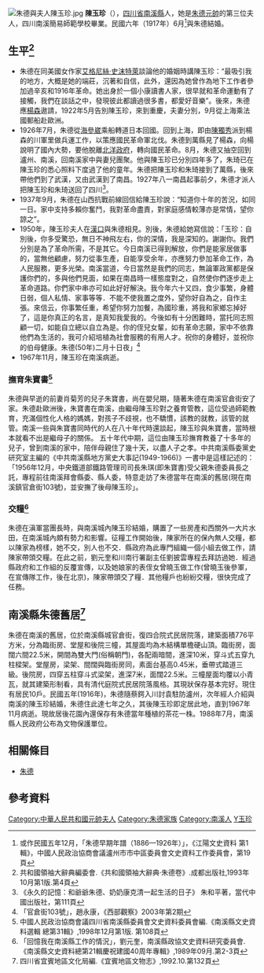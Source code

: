 [[File:朱德與夫人陳玉珍.jpg|thumb]]
'''陳玉珍'''（{{bd|1899年||1967年|11月|catIdx=陳}}），[[四川省|四川省]][[南溪区|南溪縣]]人，她是[[朱德|朱德]][[元帥|元帥]]的第三位夫人，四川南溪簡易師範學校畢業。民國六年（1917年）6月<ref>或作民國五年12月，「朱德早期年譜（1886—1926年）」，《江陽文史資料 第1輯》，中國人民政治協商會議瀘州市市中區委員會文史資料工作委員會，第19頁</ref>與朱德結婚。

== 生平<ref>共和國領袖大辭典編委會.《共和國領袖大辭典·朱德卷》.成都出版社,1993年10月第1版.第4頁</ref> ==
* 朱德在同美國女作家[[艾格尼絲·史沫特萊|艾格尼絲·史沫特萊]]談論他的婚姻時講陳玉珍：“最吸引我的地方，大概是她的端莊，沉著和自信，此外，還因為她曾作為地下工作者參加過辛亥和1916年革命。她出身於一個小康讀書人家，很早就和革命運動有了接觸，我們在談話之中，發現彼此都讀過很多書，都愛好音樂”。後來，朱德應[[楊森_(民國)|楊森]]遨請，1922年5月告別陳玉珍，來到重慶，夫妻分別，9月從上海乘法國郵船赴歐洲。
* 1926年7月，朱德從[[海參崴|海參崴]]乘船轉道日本回國。回到上海，即由[[陳獨秀|陳獨秀]]派到楊森的川軍里做兵運工作，以策應國民革命軍北伐。朱德到萬縣見了楊森，向楊說明了國內大勢，要他脫離[[北洋政府|北洋政府]]，轉向國民革命。8月，朱德又抽空回到瀘州、南溪，回南溪家中與妻兒團聚。他與陳玉珍已分別四年多了，朱琦已在陳玉珍的悉心照料下度過了他的童年。朱德把陳玉珍和朱琦接到了萬縣，後來帶他們到了武漢，又由武漢到了南昌。1927年八一南昌起事前夕，朱德才派人把陳玉珍和朱琦送回了四川<ref>《永久的記憶：和爺爺朱德、奶奶康克清一起生活的日子》 朱和平著，當代中國出版社，第111頁</ref>。
* 1937年9月，朱德在山西抗戰前線回信給陳玉珍說：“知道你十年的苦況，如同一日。家中支持多賴你奮鬥，我對革命盡責，對家庭感情較薄亦是常情，望你諒之”。
* 1950年，陳玉珍夫人在[[漢口|漢口]]與朱德相見。別後，朱德給她寫信說：「玉珍：自別後，你多受驚恐，無日不神飛左右，你的深情，我是深知的。謝謝你。我們分別是為了革命所需，不是其它。今日南溪已得到解放，你們是能家居做事的，當無他顧慮，努力從事生產，自能享受余年，亦應努力參加革命工作，為人民服務，更多光榮。南溪當道，今日當然是我們的同志，無論軍政黨都是保護你們的，多與他們見面，如果在南昌時一樣態度對之，自然使你們逐步走上革命道路。你們家中串亦可如此好好解決。我今年六十又四，食少事繁，身體日弱，個人私情、家事等等．不能不使我置之度外，望你好自為之，自作主張。來信云，你事繁任重，希望你努力加餐，為國珍重，將我和家鄉忘掉好了，這是你真正的名言，是真知我愛我的。今後如有十分困難時，當托同志照顧一切，如能自立總以自立為是。你的侄兒女輩，如有革命志願，家中不依靠他們為生活的，我可介紹培植為社會服務的有用人才。祝你的身體好，並祝你的伯母健康。朱德(50年)二月十日夜」<ref>「官倉街103號」，趙永康，《西部觀察》2003年第2期</ref>
* 1967年11月，陳玉珍在南溪病逝。

=== 撫育朱寶書<ref>中國人民政治協商會議四川省南溪縣委員會文史資料委員會編.《南溪縣文史資料選輯 總第31輯》,1998年12月第1版. 第108頁</ref> ===
朱德與早逝的前妻肖菊芳的兒子朱寶書，尚在嬰兒期，隨著朱德在南溪官倉街安了家。朱德赴歐洲後，朱寶書在南溪，由繼母陳玉珍對之養育管教，這位受過師範教育，充滿個性化人格的媽媽，對孩子不歧視，也不驕慣，該教的就教，該管的就管。南溪一些與朱寶書同時代的人在八十年代時還談起，陳玉珍與朱寶書，當時根本就看不出是繼母子的關係。 五十年代中期，這位由陳玉珍撫育教養了十多年的兒子，曾到南溪的家中，陪伴母親住了幾十天，以盡人子之孝。中共南溪縣委黨史研究室主編的《中共南溪縣地方黨史大事記(1949-1966)》一書中是這樣記述的：「1956年12月，中央鐵道部鐵路管理司司長朱琪(即朱寶書)受父親朱德委員長之託，專程前往南溪拜會縣委、縣人委，特意走訪了朱德當年在南溪的舊居(現在南溪鎮官倉街103號)，並安撫了後母陳玉珍」。

=== 交糧<ref>「回憶我在南溪縣工作的情況」，劉元奎，南溪縣政協文史資料研究委員會.《南溪縣文史資料總第21輯慶祝建國40周年專輯》,1989年09月.第2-3頁</ref> ===
朱德在滇軍當團長時，與南溪城內陳玉珍結婚，購置了一些房產和西關外一大片水田，在南溪城內頗有勢力和影響。征糧工作開始後，陳家所在的保內無人交糧，都以陳家為榜樣，她不交，別人也不交．縣政府為此專門組織一個小組去做工作，請陳家帶頭交糧。在此之前，劉元奎和川南行署副主任劉披雲專程去拜訪過她．經過縣政府和工作組的反覆宣傳，以及她娘家的表侄女曾曉玉做工作(曾曉玉後參軍，在宣傳隊工作，後在北京)，陳家帶頭交了糧．其他糧戶也紛紛交糧，很快完成了任務。

== 南溪縣朱德舊居<ref>四川省宜賓地區文化局編.《宜賓地區文物志》,1992.10.第132頁</ref> ==
朱德在南溪的舊居，位於南溪縣城官倉街，復四合院式民居院落，建築面積776平方米，分為臨街房、堂屋和後院三幢，其屋面均為木結構單檐硬山頂。臨街房，面闊六間22.5米，開間為雙大門(俗稱朝門)，各配兩暗間，進深10米，穿斗式五穿九柱樑架。堂屋房，梁架、間闊與臨街房同，素面台基高0.45米，垂帶式踏道三級。後院房，四穿五柱穿斗式梁架，進深7米，面闊22.5米。三幢屋面均覆以小青瓦，就其建築形制看，具有清代庭院式民居院落風格。其現狀保存基本完好。現住有居民10戶。民國五年(1916年)，朱德隨蔡鍔入川討袁駐防瀘州，次年經人介紹與南溪的陳玉珍結婚，朱德住此達七年之久，其後陳玉珍即定居此地，直到1967年11月病逝。現故居後花園內還保存有朱德當年種植的茶花一株。1988年7月，南溪縣人民政府公布為文物保護單位。

== 相關條目 ==
*[[朱德|朱德]]

== 參考資料 ==
{{reflist}}

{{DEFAULTSORT:CHEN陳}}
[[Category:中華人民共和國元帥夫人|Category:中華人民共和國元帥夫人]]
[[Category:朱德家族|Category:朱德家族]]
[[Category:南溪人|Category:南溪人]]
[[Category:陈姓|Y玉珍]]